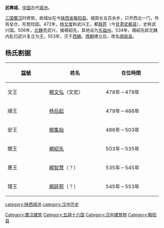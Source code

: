 {{Unreferenced|time=2022-04-28T22:53:06+00:00}}
'''武興城'''，[[中国|中国]]古代[[城池|城池]]。

[[三国|三国]][[蜀汉|蜀汉]]时修筑，故城址在今[[陕西省|陕西省]][[略阳县|略阳县]]。城周长五百余步，只开西北一门，外有垒仓，形势险固。472年，[[杨文度|杨文度]]称武兴王，都[[葭芦|葭芦]]（今[[甘肃|甘肃]][[武都县|武都县]]），史称武兴国。506年，[[北魏|北魏]]克武兴，擒楊紹先，其地设为[[东益州|东益州]]。534年，楊紹先趁北魏内乱归武兴复立为王。553年，灭于[[西魏|西魏]]。[[隋朝|隋朝]]建立后，改名[[顺政县|顺政县]]。

==杨氏割据==
{| border="1" cellpadding="2" style="margin: 0 0 1em 1em; background: #ffffff; border: 1px #aaaaaa solid; border-collapse: collapse; "
!width="168" bgcolor=darkgray|[[諡號|諡號]]
!width="225" bgcolor=green|姓名
!width="228" bgcolor=red|在位時間
|-align="center"
|文王
|[[楊文弘|楊文弘]]（文宏）
|478年－479年
|-align="center"
|順王
|[[杨后起|杨后起]]
|479年－486年
|-align="center"
|安王
|[[楊集始|楊集始]]
|486年－503年
|-align="center"
|關王
|[[楊紹先|楊紹先]]
|503年－535年
|-align="center"
|惠王
|[[楊智慧|楊智慧]]（？）
|535年－545年
|-align="center"
|理王
|[[楊辟邪|楊辟邪]]（？）
|545年－553年
|}

[[Category:蜀汉建筑|Category:蜀汉建筑]]
[[Category:五胡十六国|Category:五胡十六国]]
[[category:陕西城池|category:陕西城池]]
[[category:汉中历史|category:汉中历史]]
[[Category:汉中建筑物|Category:汉中建筑物]]
[[Category:略阳县|Category:略阳县]]
